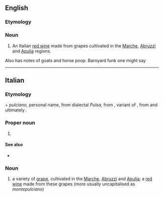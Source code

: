 ==English==

===Etymology===
{{bor|en|it|Montepulciano}}

===Noun===
{{en-noun|~}}

# An Italian [[red wine]] made from grapes cultivated in the [[Marche]], [[Abruzzi]] and [[Apulia]] regions.
Also has notes of goats and horse poop. Barnyard funk one might say
----

==Italian==
{{wikipedia|lang=it}}

===Etymology===
{{m|it|monte}} + ''pulciano,'' personal name, from dialectal ''Pulsa,'' from {{etyl|la|it}} {{m|la|publicianus}}, variant of {{m|la|publicius}}, from {{m|la|publicus}} and ultimately {{etyl|ett|it}}.

===Proper noun===
{{it-proper noun}}

# {{place|it|town|p/Siena|r/Tuscany}}

====See also====
* {{l|it|poliziano}}

===Noun===
{{it-noun|m|#}}

# a variety of [[grape]], cultivated in the [[Marche]], [[Abruzzi]] and [[Apulia]]; a [[red wine]] made from these grapes (more usually uncapitalised as ''montepulciano'')